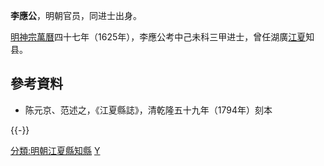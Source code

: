 '''李應公'''，明朝官员，同进士出身。

[[明神宗|明神宗]][[萬曆|萬曆]]四十七年（1625年），李應公考中己未科三甲进士，曾任湖廣[[江夏|江夏]]知县。

==參考資料==
*陈元京、范述之，《江夏縣誌》，清乾隆五十九年（1794年）刻本

{{-}}
{{start box}}
{{s-off}}
{{succession box|[[樊尚璟|樊尚璟]]|[[王爾玉|王爾玉]]|[[湖廣|湖廣]][[江夏縣|江夏縣]][[知縣|知縣]]|<small>天啟年間上任</small>}}
{{end box}}

{{萬曆四十七年己未科殿試金榜}}
{{DEFAULTSORT:Li李}}
[[分類:明朝江夏縣知縣|分類:明朝江夏縣知縣]]
[[分類:李姓|Y]]